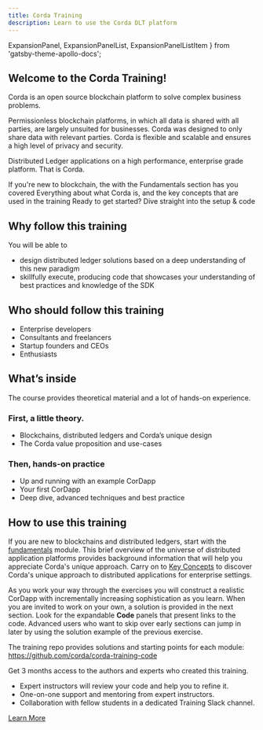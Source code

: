 ```yaml
---
title: Corda Training
description: Learn to use the Corda DLT platform
---
```


  ExpansionPanel,
  ExpansionPanelList,
  ExpansionPanelListItem
} from 'gatsby-theme-apollo-docs';


## Welcome to the Corda Training!

Corda is an open source blockchain platform to solve complex business problems.

Permissionless blockchain platforms, in which all data is shared with all parties, are largely unsuited for businesses. Corda was designed to only share data with relevant parties. Corda is flexible and scalable and ensures a high level of privacy and security.

Distributed Ledger applications on a high performance, enterprise grade platform. That is Corda.


<NavigationCardWrapper>
    <NavigationCard href="/fundamentals/introduction/" title="Blockchain Basics">
        If you're new to blockchain, the with the Fundamentals section has you covered
    </NavigationCard>
    <NavigationCard href="/key-concepts/introduction/" title="What is Corda">
        Everything about what Corda is, and the key concepts that are used in the training
    </NavigationCard>
    <NavigationCard href="/prepare-and-discover/introduction/" title="Getting Started">
        Ready to get started? Dive straight into the setup &amp; code
    </NavigationCard>
</NavigationCardWrapper>

## Why follow this training

You will be able to
- design distributed ledger solutions based on a deep understanding of this new paradigm
- skillfully execute, producing code that showcases your understanding of best practices and knowledge of the SDK

## Who should follow this training

- Enterprise developers
- Consultants and freelancers
- Startup founders and CEOs
- Enthusiasts

## What’s inside

The course provides theoretical material and a lot of hands-on experience.

### First, a little theory.

- Blockchains, distributed ledgers and Corda’s unique design
- The Corda value proposition and use-cases

### Then, hands-on practice

- Up and running with an example CorDapp
- Your first CorDapp
- Deep dive, advanced techniques and best practice

## How to use this training

If you are new to blockchains and distributed ledgers, start with the [fundamentals](./fundamentals/introduction/) module. This brief overview of the universe of distributed application platforms provides background information that will help you appreciate Corda's unique approach. Carry on to [Key Concepts](./key-concepts/introduction/) to discover Corda's unique approach to distributed applications for enterprise settings.

As you work your way through the exercises you will construct a realistic CorDapp with incrementally increasing sophistication as you learn. When you are invited to work on your own, a solution is provided in the next section. Look for the expandable **Code** panels that present links to the code. Advanced users who want to skip over early sections can jump in later by using the solution example of the previous exercise.

<ExpansionPanel title="Code">

The training repo provides solutions and starting points for each module: https://github.com/corda/corda-training-code

</ExpansionPanel>

<HighlightBox type="support">

Get 3 months access to the authors and experts who created this training.

* Expert instructors will review your code and help you to refine it.
* One-on-one support and mentoring from expert instructors.
* Collaboration with fellow students in a dedicated Training Slack channel.

<div class="cta-wrapper">
<a href="/in-closing/get-paid-support/" class="cta-button">Learn More</a>
</div>

</HighlightBox>
